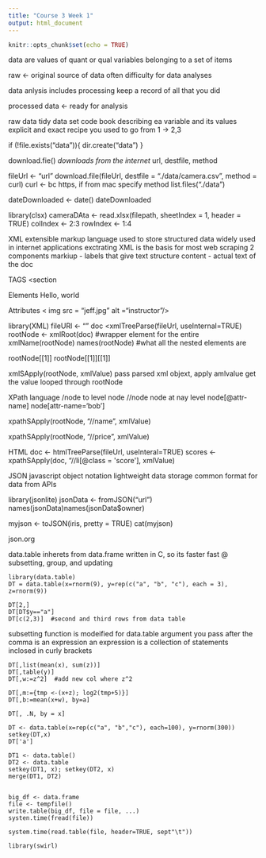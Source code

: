 ```yaml
---
title: "Course 3 Week 1"
output: html_document
---
```


```r
knitr::opts_chunk$set(echo = TRUE)
```

data are values of quant or qual variables belonging to a set of items

raw <- original source of data 
often difficulty for data analyses

data anlysis includes processing 
keep a record of all that you did 

processed data <- ready for analysis 

raw data
tidy data set
code book describing ea variable and its values 
explicit and exact recipe you used to go from 1 -> 2,3

if (!file.exists("data")){
dir.create("data")
}

download.fie()
*downloads from the internet
* url, destfile, method 

fileUrl <- "url"
download.file(fileUrl, destfile = "./data/camera.csv", method = curl)
curl <- bc https, if from mac specify method 
list.files("./data")

dateDownloaded <- date()
dateDownloaded

library(clsx)
cameraDAta <- read.xlsx(filepath, sheetIndex = 1, header = TRUE)
colIndex <- 2:3
rowIndex <- 1:4


XML
extensible markup language
used to store structured data
widely used in internet applications 
exctrating XML is the basis for most web scraping 
2 components
markiup - labels that give text structure
content - actual text of the doc 

TAGS
<section
</section
<line-break .>

Elements
<Greeting> Hello, world </Greeting>

Attributes
< img src = "jeff.jpg"
 alt ="instructor"/>
 
 library(XML)
 fileURl <- ""
 doc <xmlTreeParse(fileUrl, useInternal=TRUE)
 rootNode <- xmlRoot(doc) #wrapper element for the entire 
 xmlName(rootNode)
 names(rootNode) #what all the nested elements are 
 
 rootNode[[1]]
 rootNode[[1]][[1]]
 
 xmlSApply(rootNode, xmlValue)
 pass parsed xml objext, apply amlvalue
 get the value looped through rootNode
 
 XPath language 
 /node to level node
 //node node at nay level
 node[@attr-name]
 node[attr-name='bob']
 
 xpathSApply(rootNode, "//name", xmlValue)
 
 xpathSApply(rootNode, "//price", xmlValue)
 
 
 HTML
 doc <- htmlTreeParse(fileUrl, useInteral=TRUE)
 scores <- xpathSApply(doc, "//li[@class = 'score'], xmlValue)
 
 JSON
 javascript object notation 
 lightweight data storage
 common format for data from APIs

library(jsonlite)
jsonData <- fromJSON("url")
names(jsonData)names(jsonData$owner)

myjson <- toJSON(iris, pretty = TRUE)
cat(myjson)

json.org

data.table
inherets from data.frame
written in C, so its faster
fast @ subsetting, group, and updating 

```{}
library(data.table)
DT = data.table(x=rnorm(9), y=rep(c("a", "b", "c"), each = 3), z=rnorm(9))
```

```{}
DT[2,]
DT[DT$y=="a"]
DT[c(2,3)]  #second and third rows from data table 
```

subsetting function is modeified for data.table 
argument you pass after the comma is an expression
an expression is a collection of statements inclosed in curly brackets

```{}
DT[,list(mean(x), sum(z))]
DT[,table(y)]
DT[,w:=z^2]  #add new col where z^2

DT[,m:={tmp <-(x+z); log2(tmp+5)}]
DT[,b:=mean(x+w), by=a]

DT[, .N, by = x]

DT <- data.table(x=rep(c("a", "b","c"), each=100), y=rnorm(300))
setkey(DT,x)
DT['a']

DT1 <- data.table()
DT2 <- data.table
setkey(DT1, x); setkey(DT2, x)
merge(DT1, DT2)


big_df <- data.frame
file <- tempfile()
write.table(big_df, file = file, ...)
systen.time(fread(file))

system.time(read.table(file, header=TRUE, sept"\t"))

library(swirl)
```